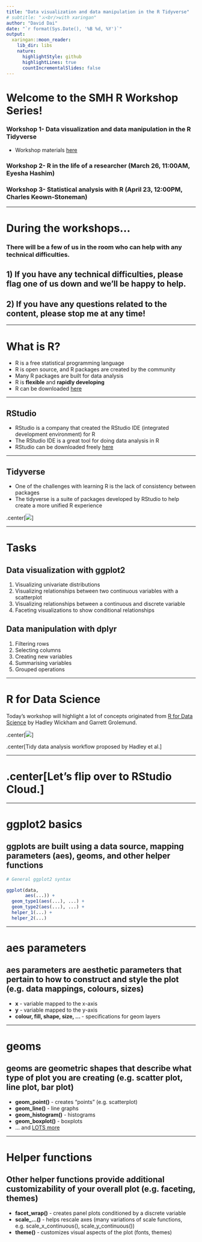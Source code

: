 ```yaml
---
title: "Data visualization and data manipulation in the R Tidyverse"
# subtitle: "⚔<br/>with xaringan"
author: "David Dai"
date: "`r format(Sys.Date(), '%B %d, %Y')`"
output:
  xaringan::moon_reader:
    lib_dir: libs
    nature:
      highlightStyle: github
      highlightLines: true
      countIncrementalSlides: false
---
```


# Welcome to the SMH R Workshop Series!

### Workshop 1- Data visualization and data manipulation in the R Tidyverse 
* Workshop materials [here](https://rstudio.cloud/project/256912)

### Workshop 2- R in the life of a researcher (March 26, 11:00AM, Eyesha Hashim)

### Workshop 3- Statistical analysis with R (April 23, 12:00PM, Charles Keown-Stoneman)

---

<!-- # Goals of today -->

<!-- ## 1) Learn the basics of modern R programming -->
<!-- ## 2) Create simple data visualizations using ggplot2 -->
<!-- ## 3) Learn the basics of data manipulation using dplyr -->

<!-- ### I will assume that you have some knowledge/experience of programming. -->
<!-- --- -->

# During the workshops...

### There will be a few of us in the room who can help with any technical difficulties.

## 1) If you have any technical difficulties, please flag one of us down and we'll be happy to help.

## 2) If you have any questions related to the content, please stop me at any time!

---

# What is R?

- R is a free statistical programming language
- R is open source, and R packages are created by the community
- Many R packages are built for data analysis 
- R is **flexible** and **rapidly developing**
- R can be downloaded [here](https://www.r-project.org/)

---

## RStudio

- RStudio is a company that created the RStudio IDE (integrated development environment) for R
- The RStudio IDE is a great tool for doing data analysis in R
- RStudio can be downloaded freely [here](https://www.rstudio.com/products/rstudio/download/)

---

## Tidyverse

- One of the challenges with learning R is the lack of consistency between packages
- The tidyverse is a suite of packages developed by RStudio to help create a more unified R experience

.center[![](tidyverse.png)]

---

# Tasks

## Data visualization with ggplot2
1. Visualizing univariate distributions
2. Visualizing relationships between two continuous variables with a scatterplot
3. Visualizing relationships between a continuous and discrete variable
4. Faceting visualizations to show conditional relationships

## Data manipulation with dplyr
1. Filtering rows
2. Selecting columns
3. Creating new variables
4. Summarising variables
5. Grouped operations

---

# R for Data Science

Today's workshop will highlight a lot of concepts originated from [R for Data Science](https://r4ds.had.co.nz/index.html) by Hadley Wickham and Garrett Grolemund. 

.center[![](https://d33wubrfki0l68.cloudfront.net/795c039ba2520455d833b4034befc8cf360a70ba/558a5/diagrams/data-science-explore.png)]

.center[Tidy data analysis workflow proposed by Hadley et al.]

---


# .center[Let's flip over to RStudio Cloud.]

---

# ggplot2 basics

## ggplots are built using a **data source**, mapping parameters (**aes**), **geoms**, and other helper functions


```r

# General ggplot2 syntax

ggplot(data,
       aes(...)) +
  geom_type1(aes(...), ...) +
  geom_type2(aes(...), ...) +
  helper_1(...) + 
  helper_2(...)

```

---

# **aes** parameters

## **aes** parameters are aesthetic parameters that pertain to how to construct and style the plot (e.g. data mappings, colours, sizes)

- **x** - variable mapped to the x-axis
- **y** - variable mapped to the y-axis
- **colour, fill, shape, size, ... **  - specifications for geom layers

---

# **geoms**

## **geoms** are geometric shapes that describe what type of plot you are creating (e.g. scatter plot, line plot, bar plot)

- **geom_point()** - creates "points" (e.g. scatterplot)
- **geom_line()** - line graphs
- **geom_histogram()** - histograms
- **geom_boxplot()** - boxplots
- ... and [LOTS more](https://ggplot2.tidyverse.org/reference/index.html)

---


# Helper functions

## Other helper functions provide additional customizability of your overall plot (e.g. faceting, themes)

- **facet_wrap()** - creates panel plots conditioned by a discrete variable
- **scale_...()** - helps rescale axes (many variations of scale functions, e.g. scale_x_continuous(), scale_y_continuous())
- **theme()** - customizes visual aspects of the plot (fonts, themes)